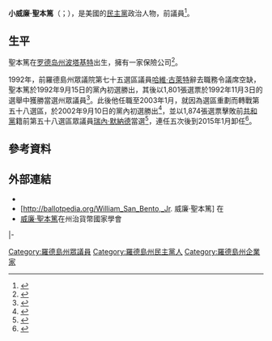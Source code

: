 {{多個問題|
{{Expand|time=2017-03-03T12:52:29+00:00}}
{{请求翻译|time=2017-03-03T12:52:29+00:00}}
}}
{{Infobox Officeholder
|name	          = 威廉·聖本篤
|image            = 
|native_name      = William San Bento
|native_name_lang = en
|caption        = 
|state_house    = 羅德島州
|district       = 第五十八
|term_start     = 2003年1月7日
|term_end       = 2015年1月6日
|predecessor    = [[瑞內·默納德_(政治人物)|瑞內·默納德]]
|successor      = [[卡洛斯·E·托邦|卡洛斯·E·托邦]]
|state_house1   = 羅德島州
|district1      = 第七十五
|term_start1    = 1993年1月
|term_end1      = 2003年1月7日
|predecessor1   = [[哈維·古萊特|哈維·古萊特]]
|successor1     = [[保羅·克勞利_(政治人物)|保羅·克勞利]]
|birth_date     = {{Birth date|1946|12|11}}
|birth_place    = [[美国|美国]][[罗德岛州|罗德岛州]][[波塔基特_(罗得岛州)|波塔基特]]
|death_date     = {{death date and age|2016|9|12|1946|12|11}}
|death_place    = 美国罗德岛州波塔基特
|party          = [[民主黨_(美國)|民主黨]]
|spouse         = 
|children       = 
|alma_mater     = 
|occupation     = 保險員
|signature      = 
|website        = 
}}

'''小威廉·聖本篤'''（{{lang-en|William San Bento Jr.}}；{{bd|1946年|12月11日|2016年|9月12日}}），是美國的[[民主黨_(美國)|民主黨]]政治人物，前{{le|羅德島州眾議院|Rhode Island House of Representatives}}議員<ref name="RIL">{{cite web |url= http://www.rilin.state.ri.us/representatives/SanBento |title= Representative William San Bento, Jr. |publisher= [[Rhode_Island_General_Assembly|Rhode Island General Assembly]] |location= [[Providence,_Rhode_Island|Providence, Rhode Island]] |accessdate= March 5, 2014 |archive-date= 2020-05-03 |archive-url= https://web.archive.org/web/20200503193102/http://www.rilin.state.ri.us/representatives/SanBento |dead-url= yes }}</ref>。

==生平==
聖本篤在[[罗德岛州|罗德岛州]][[波塔基特_(罗得岛州)|波塔基特]]出生，擁有一家保險公司<ref name="PVS">{{cite web |url= http://votesmart.org/candidate/biography/7413 |title= William San Bento's Biography |publisher= [[Project_Vote_Smart|Project Vote Smart]] |accessdate= March 5, 2014}}</ref>。

1992年，前羅德島州眾議院第七十五選區議員[[哈維·古萊特|哈維·古萊特]]辭去職務令議席空缺，聖本篤於1992年9月15日的黨內初選勝出，其後以1,801張選票於1992年11月3日的選舉中獲勝當選州眾議員<ref>{{cite web |url= http://www.elections.ri.gov/elections/results/1992/rireps.php |title= 1992 Vote for Rhode Island House of Representatives |publisher= Secretary of State of Rhode Island |location= Providence, Rhode Island |accessdate= March 5, 2014 |archive-date= 2017-01-08 |archive-url= https://web.archive.org/web/20170108035143/http://www.elections.ri.gov/elections/results/1992/rireps.php |dead-url= yes }}</ref>。此後他任職至2003年1月，就因為選區重劃而轉戰第五十八選區，於2002年9月10日的黨內初選勝出<ref>{{cite web |url= http://www.elections.ri.gov/elections/results/2002/statewideprimary/staterepdem.php |title= 2002 Representatives in General Assembly, Democrat |publisher= Secretary of State of Rhode Island |location= Providence, Rhode Island |accessdate= March 5, 2014 |archive-date= 2017-01-01 |archive-url= https://web.archive.org/web/20170101085409/http://www.elections.ri.gov/elections/results/2002/statewideprimary/staterepdem.php |dead-url= no }}</ref>，並以1,874張選票擊敗前[[共和黨_(美國)|共和黨]]籍前第五十八選區眾議員[[瑞內·默納德_(政治人物)|瑞內·默納德]]當選<ref>{{cite web |url= http://www.elections.ri.gov/elections/results/2002/generalelection/disrep.php |title= 2002 Rhode Island Representatives by Representative District |publisher= Secretary of State of Rhode Island |location= Providence, Rhode Island |accessdate= March 5, 2014 |archive-date= 2018-11-27 |archive-url= https://web.archive.org/web/20181127133222/http://www.elections.ri.gov/elections/results/2002/generalelection/disrep.php |dead-url= no }}</ref>，連任五次後到2015年1月卸任<ref>{{Cite web |url=http://www.pawtuckettimes.com/news/former-house-rep-san-bento-dies-at-age/article_cc6eed90-7bba-11e6-8959-1f570c35e1ad.html |title=Former House Rep. San Bento dies at age 69 |accessdate=2017-03-03 |archive-date=2019-06-15 |archive-url=https://web.archive.org/web/20190615235132/https://www.pawtuckettimes.com/news/former-house-rep-san-bento-dies-at-age/article_cc6eed90-7bba-11e6-8959-1f570c35e1ad.html |dead-url=yes }}</ref>。

==參考資料==
{{reflist}}

==外部連結==
*{{CongLinks | congbio = | votesmart = 7413 | fec = | congress = }}
*[http://ballotpedia.org/William_San_Bento,_Jr. 威廉·聖本篤] {{Wayback|url=http://ballotpedia.org/William_San_Bento,_Jr. |date=20181112210032 }}在{{le|美国政治百科全书|Ballotpedia}}
*[http://www.followthemoney.org/database/uniquecandidate.phtml?uc=18856 威廉·聖本篤]在州治貨幣國家學會

{{s-start}}
{{s-par|us-ri-hs}}
{{s-bef|before=[[哈維·古萊特|哈維·古萊特]]}}
{{s-ttl|title=羅德島州眾議院第七十五選區<br>{{le|羅德島州眾議院|Rhode Island House of Representatives|眾議院議員}}|years=1993年－2003年}}
{{s-aft|after=[[保羅·克勞利_(政治人物)|保羅·克勞利]]}}
|-
{{s-bef|before=[[瑞內·默納德_(政治人物)|瑞內·默納德]]}}
{{s-ttl|title=羅德島州眾議院第五十八選區<br>{{le|羅德島州眾議院|Rhode Island House of Representatives|眾議院議員}}|years=2003年－2015年}}
{{s-aft|after=[[卡洛斯·E·托邦|卡洛斯·E·托邦]]}}
{{s-end}}

{{authority control}}
{{DEFAULTSORT:San Bento, William}}

[[Category:羅德島州眾議員|Category:羅德島州眾議員]]
[[Category:羅德島州民主黨人|Category:羅德島州民主黨人]]
[[Category:羅德島州企業家|Category:羅德島州企業家]]